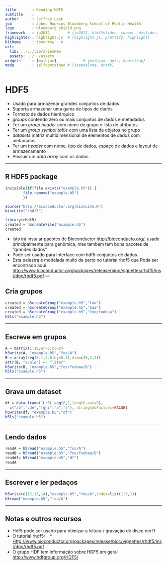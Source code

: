 ```yaml
---
title       : Reading HDF5
subtitle    : 
author      : Jeffrey Leek 
job         : Johns Hopkins Bloomberg School of Public Health
logo        : bloomberg_shield.png
framework   : io2012        # {io2012, html5slides, shower, dzslides, ...}
highlighter : highlight.js  # {highlight.js, prettify, highlight}
hitheme     : tomorrow   # 
url:
  lib: ../../librariesNew
  assets: ../../assets
widgets     : [mathjax]            # {mathjax, quiz, bootstrap}
mode        : selfcontained # {standalone, draft}
---
```


# HDF5

* Usado para armazenar grandes conjuntos de dados
* Suporta armazenar uma gama de tipos de dados
* Formato de dados hierárquico
* _groups_ contendo zero ou mais conjuntos de dados e metadados
 * Ter um _group header_ com nome de grupo e lista de atributos
 * Ter um _group symbol table_ com uma lista de objetos no grupo
* _datasets_ matriz multidimensional de elementos de dados com metadados
 * Ter um _header_ com nome, tipo de dados, espaço de dados e layout de armazenamento
 * Possuir um _data array_ com os dados



---


## R HDF5 package

```r
invisible(if(file.exists("example.h5")) {
        file.remove("example.h5")
        })
```

```r
source("http://bioconductor.org/biocLite.R")
biocLite("rhdf5")
```

```r
library(rhdf5)
created = h5createFile("example.h5")
created
```

* Isto irá instalar pacotes de Bioconductor [http://bioconducto.org/](http://bioconductor.org/), usado principalmente para genômica, mas também tem bons pacotes de "grandes dados"
* Pode ser usado para interface com hdf5 conjuntos de dados.
* Esta palestra é modelada muito de perto no tutorial rhdf5 que
Pode ser encontrado aqui [http://www.bioconductor.org/packages/release/bioc/vignettes/rhdf5/inst/doc/rhdf5.pdf](http://www.bioconductor.org/packages/release/bioc/ Vignettes / rhdf5 / inst / doc / rhdf5.pdf)
--- 

## Cria grupos

```r
created = h5createGroup("example.h5","foo")
created = h5createGroup("example.h5","baa")
created = h5createGroup("example.h5","foo/foobaa")
h5ls("example.h5")
```

---

## Escreve em grupos

```r
A = matrix(1:10,nr=5,nc=2)
h5write(A, "example.h5","foo/A")
B = array(seq(0.1,2.0,by=0.1),dim=c(5,2,2))
attr(B, "scale") <- "liter"
h5write(B, "example.h5","foo/foobaa/B")
h5ls("example.h5")
```

---

## Grava um dataset

```r
df = data.frame(1L:5L,seq(0,1,length.out=5),
  c("ab","cde","fghi","a","s"), stringsAsFactors=FALSE)
h5write(df, "example.h5","df")
h5ls("example.h5")
```

---

## Lendo dados

```r
readA = h5read("example.h5","foo/A")
readB = h5read("example.h5","foo/foobaa/B")
readdf= h5read("example.h5","df")
readA
```


---

## Escrever e ler pedaços

```r
h5write(c(12,13,14),"example.h5","foo/A",index=list(1:3,1))
h5read("example.h5","foo/A")
```

---
## Notas e outros recursos

* Hdf5 pode ser usado para otimizar a leitura / gravação de disco em R
* O tutorial rhdf5:
   * [Http://www.bioconductor.org/packages/release/bioc/vignettes/rhdf5/inst/doc/rhdf5.pdf](http://www.bioconductor.org/packages/release/bioc/vignettes/rhdf5 /inst/doc/rhdf5.pdf)
* O grupo HDF tem informação sobre HDF5 em geral [http://www.hdfgroup.org/HDF5/](http://www.hdfgroup.org/HDF5/)

